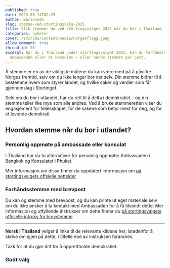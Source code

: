 ```yaml
---
published: true
date: 2025-08-14T02:29
author: marianneh
slug: stemme-ved-stortingsvalg-2025
title: Slik stemmer du ved stortingsvalget 2025 når du bor i Thailand
categories: nyheter
cover: /src/cms/content/media/norgesflagg.jpeg
allow_comment: true
thread_id: 26
excerpt: Bor du i Thailand under stortingsvalget 2025, kan du forhåndsstemme på
  ambassaden eller et konsulat – eller sende stemmen per post.
---
```


Å stemme er en av de viktigste måtene du kan være med på å påvirke Norges fremtid, selv om du ikke lenger bor der selv. 
Din stemme bidrar til å bestemme hvem som styrer landet, og hvilke saker og verdier som får gjennomslag i Stortinget. 

Selv om du bor i utlandet, har du rett til å delta i demokratiet – og din stemme teller like mye som alle andres. Ved å bruke stemmeretten viser du engasjement for fellesskapet, for de sakene som betyr mest for deg, og for et levende demokrati.

## Hvordan stemme når du bor i utlandet?

### Personlig oppmøte på ambassade eller konsulat

I Thailand har du to alternativer for personlig oppmøte:
Ambassaden i Bangkok og Konsulatet i Phuket. 

Mer informasjon om disse finner du oppdatert informasjon om [på stortingsvalgets offsielle nettsider](https://www.valg.no/valglokaler/valglokaler2/stem-utenriks/?cpid=820)

### Forhåndsstemme med brevpost

Du kan og stemme med brevpost, og du kan printe ut eget materiale selv om du ikke ønsker å ta kontakt med Ambassaden for å få tilsendt dette. 
Mer informasjon og utfyllende instrukser om dette finner du [på stortingsvalgets offisielle intruks for brevstemme](https://www.valg.no/for-velgere/stortingsvalget-2025/stemme-i-utlandet/brevstemme/)


---

**Norsk i Thailand** velger å linke til de relevante kildene her, istedenfor å skrive om igjen på dette, i tilfelle noe av instruksen forandres.

Takk for at du gjør ditt for å opprettholde demokratiet.

### Godt valg